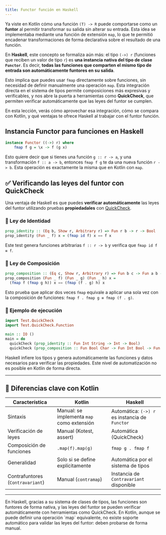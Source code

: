 ```yaml
---
title: Functor función en Haskell
---
```


<ReadingTime />
<GithubRepoLink user="r8vnhill" repo="" />

Ya viste en Kotlin cómo una función `(T) -> R` puede comportarse como un **funtor** al permitir transformar su salida sin alterar su entrada. Esta idea se implementaba mediante una función de extensión `map`, lo que te permitió encadenar transformaciones de forma declarativa sobre el resultado de una función.

En **Haskell**, este concepto se formaliza aún más: el tipo `(->) r` (funciones que reciben un valor de tipo `r`) es **una instancia nativa del tipo de clase `Functor`**. Es decir, **todas las funciones que comparten el mismo tipo de entrada son automáticamente funtores en su salida**.

Esto implica que puedes usar `fmap` directamente sobre funciones, sin necesidad de definir manualmente una operación `map`. Esta integración directa en el sistema de tipos permite composiciones más expresivas y verificables, y nos abre la puerta a herramientas como **QuickCheck**, que permiten verificar automáticamente que las leyes del funtor se cumplen.

En esta lección, verás cómo aprovechar esa integración, cómo se compara con Kotlin, y qué ventajas te ofrece Haskell al trabajar con el funtor función.

## Instancia Functor para funciones en Haskell

```haskell
instance Functor ((->) r) where
    fmap f g = \x -> f (g x)
```

Esto quiere decir que si tienes una función `g :: r -> a`, y una transformación `f :: a -> b`, entonces `fmap f g` te da una nueva función `r -> b`. Esta operación es exactamente la misma que en Kotlin con `map`.

## ✅ Verificando las leyes del funtor con QuickCheck

Una ventaja de Haskell es que puedes **verificar automáticamente** las leyes del funtor utilizando pruebas **propiedadales** con [QuickCheck](https://hackage.haskell.org/package/QuickCheck).

### 📐 Ley de Identidad

```haskell
prop_identity :: (Eq b, Show r, Arbitrary r) => Fun r b -> r -> Bool
prop_identity (Fun _ f) x = (fmap id f) x == f x
```

Este test genera funciones arbitrarias `f :: r -> b` y verifica que `fmap id f ≡ f`.

### 📐 Ley de Composición

```haskell
prop_composition :: (Eq c, Show r, Arbitrary r) => Fun b c -> Fun a b -> Fun r a -> r -> Bool
prop_composition (Fun _ f) (Fun _ g) (Fun _ h) x =
  (fmap f (fmap g h)) x == (fmap (f . g) h) x
```

Esto prueba que aplicar dos veces `fmap` equivale a aplicar una sola vez con la composición de funciones: `fmap f . fmap g ≡ fmap (f . g)`.

### 🧪 Ejemplo de ejecución

```haskell
import Test.QuickCheck
import Test.QuickCheck.Function

main :: IO ()
main = do
  quickCheck (prop_identity :: Fun Int String -> Int -> Bool)
  quickCheck (prop_composition :: Fun Bool Char -> Fun Int Bool -> Fun String Int -> String -> Bool)
```

Haskell infiere los tipos y genera automáticamente las funciones y datos necesarios para verificar las propiedades. Este nivel de automatización no es posible en Kotlin de forma directa.

---

## 🔄 Diferencias clave con Kotlin

| Característica                     | Kotlin                                      | Haskell                                        |
|----------------------------------|---------------------------------------------|-----------------------------------------------|
| Sintaxis                         | Manual: se implementa `map` como extensión  | Automática: `(->) r` es instancia de `Functor` |
| Verificación de leyes            | Manual (Kotest, assert)                     | Automática (QuickCheck)                       |
| Composición de funciones         | `.map(f).map(g)`                            | `fmap g . fmap f`                             |
| Generalidad                      | Solo si se define explícitamente            | Automática por el sistema de tipos            |
| Contrafuntores (`Contravariant`) | Manual (`contramap`)                        | Instancia de `Contravariant` disponible       |

---

<Definition>
En Haskell, gracias a su sistema de clases de tipos, las funciones son funtores de forma nativa, y las leyes del funtor se pueden verificar automáticamente con herramientas como QuickCheck. En Kotlin, aunque se puede definir una operación `map` equivalente, no existe soporte automático para validar las leyes del funtor: deben probarse de forma manual.
</Definition>
